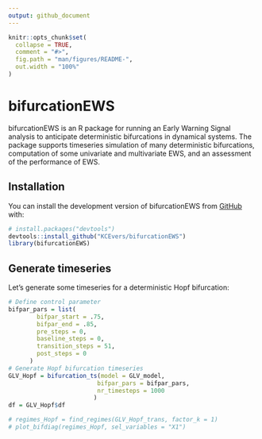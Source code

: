 ```yaml
---
output: github_document
---
```


<!-- README.md is generated from README.Rmd. Please edit that file -->

```r
knitr::opts_chunk$set(
  collapse = TRUE,
  comment = "#>",
  fig.path = "man/figures/README-",
  out.width = "100%"
)
```

# bifurcationEWS
bifurcationEWS is an R package for running an Early Warning Signal analysis to anticipate deterministic bifurcations in dynamical systems. The package supports timeseries simulation of many deterministic bifurcations, computation of some univariate and multivariate EWS, and an assessment of the performance of EWS. 

<!-- badges: start -->
<!-- badges: end -->

## Installation

You can install the development version of bifurcationEWS from [GitHub](https://github.com/) with:

```r
# install.packages("devtools")
devtools::install_github("KCEvers/bifurcationEWS")
library(bifurcationEWS)

```

## Generate timeseries

Let's generate some timeseries for a deterministic Hopf bifurcation:

```r
# Define control parameter
bifpar_pars = list(
        bifpar_start = .75,
        bifpar_end = .85,
        pre_steps = 0,
        baseline_steps = 0,
        transition_steps = 51,
        post_steps = 0
      )
# Generate Hopf bifurcation timeseries
GLV_Hopf = bifurcation_ts(model = GLV_model,
                         bifpar_pars = bifpar_pars,
                         nr_timesteps = 1000
                        )
df = GLV_Hopf$df

```

```r

# regimes_Hopf = find_regimes(GLV_Hopf_trans, factor_k = 1)
# plot_bifdiag(regimes_Hopf, sel_variables = "X1")

```

<!-- You'll still need to render `README.Rmd` regularly, to keep `README.md` up-to-date. `devtools::build_readme()` is handy for this. -->

<!-- You can also embed plots, for example: -->

<!-- ```{r pressure, echo = FALSE} -->
<!-- plot(pressure) -->
<!-- ``` -->

<!-- In that case, don't forget to commit and push the resulting figure files, so they display on GitHub and CRAN. -->
